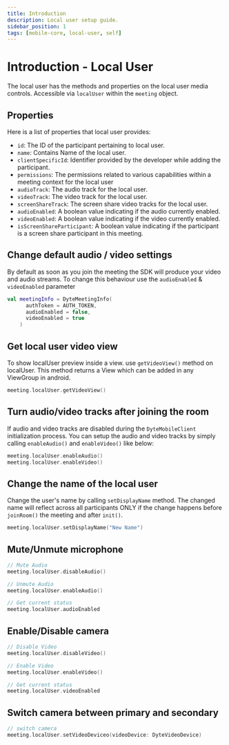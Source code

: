 ```yaml
---
title: Introduction
description: Local user setup guide.
sidebar_position: 1
tags: [mobile-core, local-user, self]
---
```


# Introduction - Local User

The local user has the methods and properties on the local user media controls.
Accessible via `localUser` within the `meeting` object.

## Properties

Here is a list of properties that local user provides:

- `id`: The ID of the participant pertaining to local user.
- `name`: Contains Name of the local user.
- `clientSpecificId`: Identifier provided by the developer while adding the
  participant.
- `permissions`: The permissions related to various capabilities within a
  meeting context for the local user
- `audioTrack`: The audio track for the local user.
- `videoTrack`: The video track for the local user.
- `screenShareTrack`: The screen share video tracks for the local user.
- `audioEnabled`: A boolean value indicating if the audio currently enabled.
- `videoEnabled`: A boolean value indicating if the video currently enabled.
- `isScreenShareParticipant`: A boolean value indicating if the participant is a
  screen share participant in this meeting.

## Change default audio / video settings

By default as soon as you join the meeting the SDK will produce your video and
audio streams. To change this behaviour use the `audioEnabled` & `videoEnabled`
parameter

```kotlin {3,4}
val meetingInfo = DyteMeetingInfo(
      authToken = AUTH_TOKEN,
      audioEnabled = false,
      videoEnabled = true
    )
```

## Get local user video view

To show localUser preview inside a view. use `getVideoView()` method on
localUser. This method returns a View which can be added in any ViewGroup in
android.

```kotlin
meeting.localUser.getVideoView()
```

## Turn audio/video tracks after joining the room

If audio and video tracks are disabled during the `DyteMobileClient`
initialization process. You can setup the audio and video tracks by simply
calling `enableAudio()` and `enableVideo()` like below:

```kotlin
meeting.localUser.enableAudio()
meeting.localUser.enableVideo()
```

## Change the name of the local user

Change the user's name by calling `setDisplayName` method. The changed name will
reflect across all participants ONLY if the change happens before `joinRoom()`
the meeting and after `init()`.

```kotlin
meeting.localUser.setDisplayName("New Name")
```

## Mute/Unmute microphone

```kotlin
// Mute Audio
meeting.localUser.disableAudio()

// Unmute Audio
meeting.localUser.enableAudio()

// Get current status
meeting.localUser.audioEnabled
```

## Enable/Disable camera

```kotlin
// Disable Video
meeting.localUser.disableVideo()

// Enable Video
meeting.localUser.enableVideo()

// Get current status
meeting.localUser.videoEnabled
```

## Switch camera between primary and secondary

```kotlin
// switch camera
meeting.localUser.setVideoDeviceo(videoDevice: DyteVideoDevice)
```
